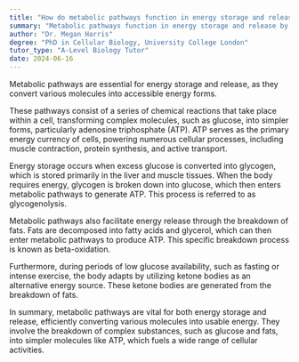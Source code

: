 ```yaml
---
title: "How do metabolic pathways function in energy storage and release?"
summary: "Metabolic pathways function in energy storage and release by converting molecules into usable energy."
author: "Dr. Megan Harris"
degree: "PhD in Cellular Biology, University College London"
tutor_type: "A-Level Biology Tutor"
date: 2024-06-16
---
```


Metabolic pathways are essential for energy storage and release, as they convert various molecules into accessible energy forms.

These pathways consist of a series of chemical reactions that take place within a cell, transforming complex molecules, such as glucose, into simpler forms, particularly adenosine triphosphate (ATP). ATP serves as the primary energy currency of cells, powering numerous cellular processes, including muscle contraction, protein synthesis, and active transport.

Energy storage occurs when excess glucose is converted into glycogen, which is stored primarily in the liver and muscle tissues. When the body requires energy, glycogen is broken down into glucose, which then enters metabolic pathways to generate ATP. This process is referred to as glycogenolysis.

Metabolic pathways also facilitate energy release through the breakdown of fats. Fats are decomposed into fatty acids and glycerol, which can then enter metabolic pathways to produce ATP. This specific breakdown process is known as beta-oxidation.

Furthermore, during periods of low glucose availability, such as fasting or intense exercise, the body adapts by utilizing ketone bodies as an alternative energy source. These ketone bodies are generated from the breakdown of fats.

In summary, metabolic pathways are vital for both energy storage and release, efficiently converting various molecules into usable energy. They involve the breakdown of complex substances, such as glucose and fats, into simpler molecules like ATP, which fuels a wide range of cellular activities.
    